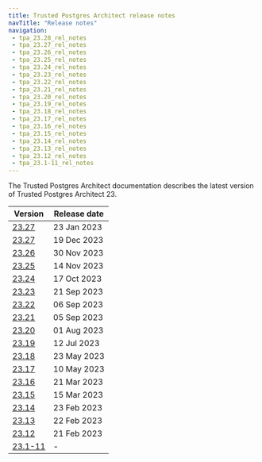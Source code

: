 ```yaml
---
title: Trusted Postgres Architect release notes
navTitle: "Release notes"
navigation:
 - tpa_23.28_rel_notes
 - tpa_23.27_rel_notes
 - tpa_23.26_rel_notes
 - tpa_23.25_rel_notes
 - tpa_23.24_rel_notes
 - tpa_23.23_rel_notes
 - tpa_23.22_rel_notes
 - tpa_23.21_rel_notes
 - tpa_23.20_rel_notes
 - tpa_23.19_rel_notes
 - tpa_23.18_rel_notes
 - tpa_23.17_rel_notes
 - tpa_23.16_rel_notes
 - tpa_23.15_rel_notes
 - tpa_23.14_rel_notes
 - tpa_23.13_rel_notes
 - tpa_23.12_rel_notes
 - tpa_23.1-11_rel_notes
---
```


The Trusted Postgres Architect documentation describes the latest version of Trusted Postgres Architect 23. 

|           Version            | Release date |
| ---------------------------- | ------------ |
| [23.27](tpa_23.28_rel_notes) | 23 Jan 2023  |
| [23.27](tpa_23.27_rel_notes) | 19 Dec 2023  |
| [23.26](tpa_23.26_rel_notes) | 30 Nov 2023  |
| [23.25](tpa_23.25_rel_notes) | 14 Nov 2023  |
| [23.24](tpa_23.24_rel_notes) | 17 Oct 2023  |
| [23.23](tpa_23.23_rel_notes) | 21 Sep 2023  |
| [23.22](tpa_23.22_rel_notes) | 06 Sep 2023  |
| [23.21](tpa_23.21_rel_notes) | 05 Sep 2023  |
| [23.20](tpa_23.20_rel_notes) | 01 Aug 2023  |
| [23.19](tpa_23.19_rel_notes) | 12 Jul 2023  |
| [23.18](tpa_23.18_rel_notes) | 23 May 2023  |
| [23.17](tpa_23.17_rel_notes) | 10 May 2023  |
| [23.16](tpa_23.16_rel_notes) | 21 Mar 2023  |
| [23.15](tpa_23.15_rel_notes) | 15 Mar 2023  |
| [23.14](tpa_23.14_rel_notes) | 23 Feb 2023  |
| [23.13](tpa_23.13_rel_notes) | 22 Feb 2023  |
| [23.12](tpa_23.12_rel_notes) | 21 Feb 2023  |
| [23.1-11](tpa_23.1-11_rel_notes)| - |

